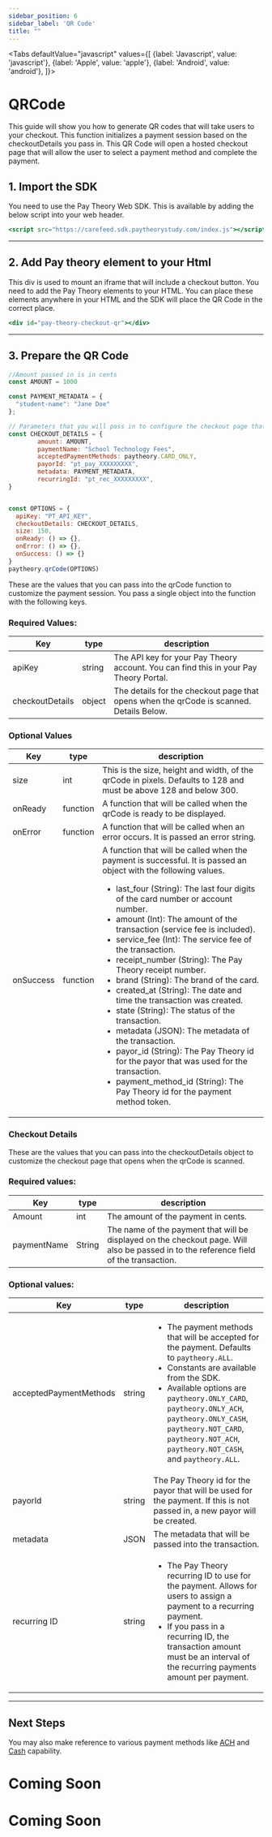 ```yaml
---
sidebar_position: 6
sidebar_label: 'QR Code'
title: ""
---
```




<Tabs
  defaultValue="javascript"
  values={[
    {label: 'Javascript', value: 'javascript'},
    {label: 'Apple', value: 'apple'},
    {label: 'Android', value: 'android'},
  ]}>
  <TabItem value="javascript">
  <h1>QRCode</h1>
  This guide will show you how to generate QR codes that will take users to your checkout.
  This function initializes a payment session based on the checkoutDetails you pass in. This QR Code will open a hosted checkout page that will allow the user to select a payment method and complete the payment.


  <h2> 1. Import the SDK </h2>

You need to use the Pay Theory Web SDK. This is available by adding the below script into your web header.

```jsx
<script src="https://carefeed.sdk.paytheorystudy.com/index.js"></script>
```
*** 

## 2. Add Pay theory element to your Html
This div is used to mount an iframe that will include a checkout button. You need to add the Pay Theory elements to your HTML. You can place these elements anywhere in your HTML and the SDK will place the QR Code in the correct place. 

```jsx
<div id="pay-theory-checkout-qr"></div>
```
***

## 3. Prepare the QR Code
```jsx
//Amount passed in is in cents
const AMOUNT = 1000

const PAYMENT_METADATA = {
  "student-name": "Jane Doe"
};

// Parameters that you will pass in to configure the checkout page that opens when the qrCode is scanned.
const CHECKOUT_DETAILS = { 
        amount: AMOUNT, 
        paymentName: "School Technology Fees",
        acceptedPaymentMethods: paytheory.CARD_ONLY, 
        payorId: "pt_pay_XXXXXXXXX", 
        metadata: PAYMENT_METADATA,  
        recurringId: "pt_rec_XXXXXXXXX", 
}


const OPTIONS = {
  apiKey: "PT_API_KEY",
  checkoutDetails: CHECKOUT_DETAILS,
  size: 150,
  onReady: () => {},
  onError: () => {},
  onSuccess: () => {}
}
paytheory.qrCode(OPTIONS)
```
These are the values that you can pass into the qrCode function to customize the payment session.
You pass a single object into the function with the following keys.

### Required Values:
|Key                      |type               |description                                                                                |
--------------------------|-------------------|-------------------------------------------------------------------------------------------|     
| apiKey                  |string             |The API key for your Pay Theory account. You can find this in your Pay Theory Portal.|
| checkoutDetails         |object             |The details for the checkout page that opens when the qrCode is scanned. Details Below.|

### Optional Values

|Key                      |type               |description                                                                                |
--------------------------|-------------------|-------------------------------------------------------------------------------------------|     
| size                    |int                |This is the size, height and width, of the qrCode in pixels. Defaults to 128 and must be above 128 and below 300.|
| onReady                 |function           |A function that will be called when the qrCode is ready to be displayed.|
| onError                 |function           |A function that will be called when an error occurs. It is passed an error string.|
| onSuccess               |function           |A function that will be called when the payment is successful. It is passed an object with the following values. <ul><li>last_four (String): The last four digits of the card number or account number.</li><li>amount (Int): The amount of the transaction (service fee is included).</li><li>service_fee (Int): The service fee of the transaction.</li><li>receipt_number (String): The Pay Theory receipt number.</li><li>brand (String): The brand of the card.</li><li>created_at (String): The date and time the transaction was created.</li><li>state (String): The status of the transaction.</li><li>metadata (JSON): The metadata of the transaction.</li><li>payor_id (String): The Pay Theory id for the payor that was used for the transaction.</li><li>payment_method_id (String): The Pay Theory id for the payment method token.</li></ul>  

### Checkout Details

These are the values that you can pass into the checkoutDetails object to customize the checkout page that opens when the qrCode is scanned.

### Required values:

|Key                |type               |description                                                                                |
--------------------|-------------------|-------------------------------------------------------------------------------------------|     
| Amount            |int                |The amount of the payment in cents.                                           |
| paymentName       |String             |The name of the payment that will be displayed on the checkout page. Will also be passed in to the reference field of the transaction.|

### Optional values:

|Key                      |type               |description                                                                                |
--------------------------|-------------------|-------------------------------------------------------------------------------------------|     
| acceptedPaymentMethods  |string             |<ul><li> The payment methods that will be accepted for the payment. Defaults to `paytheory.ALL`.</li><li>Constants are available from the SDK.</li><li>Available options are `paytheory.ONLY_CARD`, `paytheory.ONLY_ACH`, `paytheory.ONLY_CASH`, `paytheory.NOT_CARD`,  `paytheory.NOT_ACH`, `paytheory.NOT_CASH`, and `paytheory.ALL`.</li></ul> |
| payorId                 |string             |The Pay Theory id for the payor that will be used for the payment. If this is not passed in, a new payor will be created.|
| metadata                |JSON               |The metadata that will be passed into the transaction.|
| recurring ID            |string             |<ul><li>The Pay Theory recurring ID to use for the payment. Allows for users to assign a payment to a recurring payment.</li><li>If you pass in a recurring ID, the transaction amount must be an interval of the recurring payments amount per payment.</li></ul>|

***

##  Next Steps
You may also make reference to various payment methods like [ACH](ACH.mdx) and [Cash](CashPayments.mdx) capability.

</TabItem>

<TabItem value="apple">
  
  <h1 style={{marginTop: "24px"}}>Coming Soon</h1>
  </TabItem>
  <TabItem value="android">
  
  <h1 style={{marginTop: "24px"}}>Coming Soon</h1>

  </TabItem>

</Tabs>
